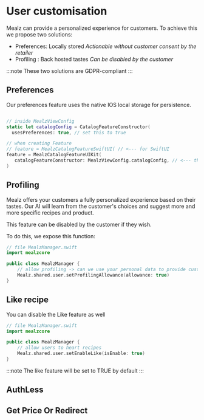 
# User customisation

Mealz can provide a personalized experience for customers. 
To achieve this we propose two solutions:

- Preferences: Locally stored _Actionable without customer consent by the retailer_
- Profiling : Back hosted tastes _Can be disabled by the customer_

:::note
These two solutions are GDPR-compliant
:::

## Preferences

Our preferences feature uses the native IOS local storage for persistence.

 ```swift

// inside MealzViewConfig
static let catalogConfig = CatalogFeatureConstructor(
   usesPreferences: true, // set this to true

// when creating Feature
// feature = MealzCatalogFeatureSwiftUI( // <--- for SwiftUI
feature = MealzCatalogFeatureUIKit(
    catalogFeatureConstructor: MealzViewConfig.catalogConfig, // <--- this is what we add
)
```

## Profiling

Mealz offers your customers a fully personalized experience based on their tastes.
Our AI will learn from the customer's choices and suggest more and more specific recipes and
product.

This feature can be disabled by the customer if they wish.

To do this, we expose this function:

```swift 
// file MealzManager.swift
import mealzcore

public class MealzManager {
    // allow profiling -> can we use your personal data to provide custom recipes?
    Mealz.shared.user.setProfilingAllowance(allowance: true)
}
```

## Like recipe

You can disable the Like feature as well

```swift 
// file MealzManager.swift
import mealzcore

public class MealzManager {
    // allow users to heart recipes
    Mealz.shared.user.setEnableLike(isEnable: true)
}
```

:::note
The like feature will be set to TRUE by default
:::

## AuthLess

<SharedAuthLess platform="ios"/>

## Get Price Or Redirect

<SharedGetPriceOrRedirect platform="ios"/>